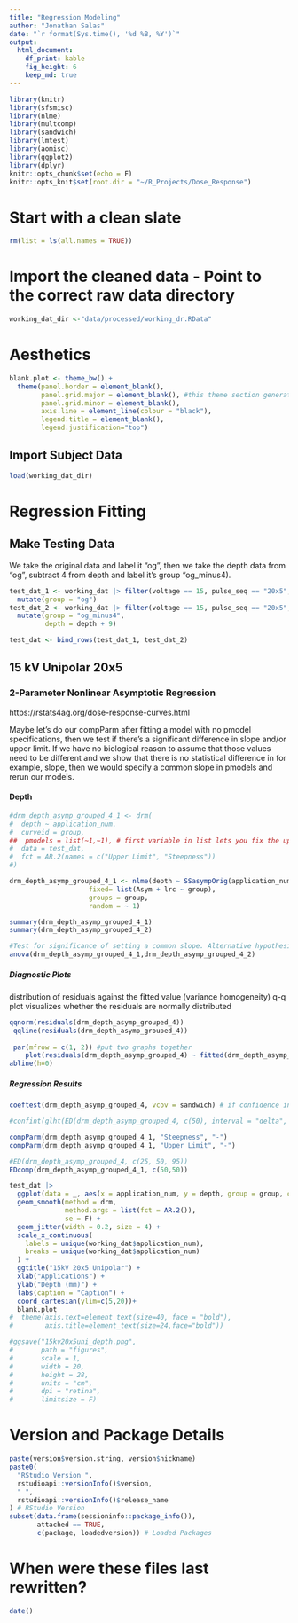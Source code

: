 ```yaml
---
title: "Regression Modeling" 
author: "Jonathan Salas"
date: "`r format(Sys.time(), '%d %B, %Y')`"
output: 
  html_document: 
    df_print: kable
    fig_height: 6
    keep_md: true
---
```


```r
library(knitr)
library(sfsmisc)
library(nlme)
library(multcomp)
library(sandwich)
library(lmtest)
library(aomisc)
library(ggplot2)
library(dplyr)
knitr::opts_chunk$set(echo = F)
knitr::opts_knit$set(root.dir = "~/R_Projects/Dose_Response")
```

# Start with a clean slate

```r
rm(list = ls(all.names = TRUE))
```

# Import the cleaned data - Point to the correct raw data directory

```r
working_dat_dir <-"data/processed/working_dr.RData"
```

# Aesthetics

```r
blank.plot <- theme_bw() +
  theme(panel.border = element_blank(), 
        panel.grid.major = element_blank(), #this theme section generates a blank canvas
        panel.grid.minor = element_blank(), 
        axis.line = element_line(colour = "black"),
        legend.title = element_blank(),
        legend.justification="top")
```

## Import Subject Data
```r
load(working_dat_dir)
```

# Regression Fitting

## Make Testing Data

We take the original data and label it "og", then we take the depth data from "og", subtract 4 from depth and label it's group "og_minus4). 

```r
test_dat_1 <- working_dat |> filter(voltage == 15, pulse_seq == "20x5", waveform == "unipolar") |>
  mutate(group = "og")
test_dat_2 <- working_dat |> filter(voltage == 15, pulse_seq == "20x5", waveform == "unipolar") |> 
  mutate(group = "og_minus4",
         depth = depth + 9)
```

```r
test_dat <- bind_rows(test_dat_1, test_dat_2)
```

## 15 kV Unipolar 20x5

### 2-Parameter Nonlinear Asymptotic Regression

https://rstats4ag.org/dose-response-curves.html

Maybe let's do our compParm after fitting a model with no pmodel specifications, then we test if there's a significant difference in slope and/or upper limit. If we have no biological reason to assume that those values need to be different and we show that there is no statistical difference in for example, slope, then we would specify a common slope in pmodels and rerun our models.

#### Depth

```r
#drm_depth_asymp_grouped_4_1 <- drm(
#  depth ~ application_num,
#  curveid = group,
##  pmodels = list(~1,~1), # first variable in list lets you fix the upper limit, second lets you fix the slope.
#  data = test_dat,
#  fct = AR.2(names = c("Upper Limit", "Steepness"))
#)

drm_depth_asymp_grouped_4_1 <- nlme(depth ~ SSasympOrig(application_num, Asm, lrc), data=test_dat, 
                    fixed= list(Asym + lrc ~ group),
                    groups = group,
                    random = ~ 1)
```


```r
summary(drm_depth_asymp_grouped_4_1)
summary(drm_depth_asymp_grouped_4_2)
```


```r
#Test for significance of setting a common slope. Alternative hypothesis is that a common slope leads to a better model fit, i.e., a reduced model will fit significantly better than the more complex one where we estimate a slope for each group individually.
anova(drm_depth_asymp_grouped_4_1,drm_depth_asymp_grouped_4_2) 
```

##### Diagnostic Plots

distribution of residuals against the fitted value (variance homogeneity)
q-q plot visualizes whether the residuals are normally distributed 

```r
qqnorm(residuals(drm_depth_asymp_grouped_4))
 qqline(residuals(drm_depth_asymp_grouped_4))
 
 par(mfrow = c(1, 2)) #put two graphs together
    plot(residuals(drm_depth_asymp_grouped_4) ~ fitted(drm_depth_asymp_grouped_4), main="Residuals vs Fitted")
abline(h=0)
```


##### Regression Results

```r
coeftest(drm_depth_asymp_grouped_4, vcov = sandwich) # if confidence intervals for steepness overlap than no diff. Gives same result as "summary". This is with Huber Sandwich Estimator i.e., robust standard errors but not White standard errors to be specific
```

```r
#confint(glht(ED(drm_depth_asymp_grouped_4, c(50), interval = "delta", multcomp = TRUE, display = FALSE)))
```

```r
compParm(drm_depth_asymp_grouped_4_1, "Steepness", "-")
compParm(drm_depth_asymp_grouped_4_1, "Upper Limit", "-")
```

```r
#ED(drm_depth_asymp_grouped_4, c(25, 50, 95))
EDcomp(drm_depth_asymp_grouped_4_1, c(50,50))
```


```r
test_dat |>
  ggplot(data = _, aes(x = application_num, y = depth, group = group, color = group)) +
  geom_smooth(method = drm,
              method.args = list(fct = AR.2()),
              se = F) +
  geom_jitter(width = 0.2, size = 4) + 
  scale_x_continuous(
    labels = unique(working_dat$application_num),
    breaks = unique(working_dat$application_num)
  ) +
  ggtitle("15kV 20x5 Unipolar") +
  xlab("Applications") +
  ylab("Depth (mm)") +
  labs(caption = "Caption") + 
  coord_cartesian(ylim=c(5,20))+
  blank.plot 
#  theme(axis.text=element_text(size=40, face = "bold"),
#        axis.title=element_text(size=24,face="bold")) 

#ggsave("15kv20x5uni_depth.png",
#       path = "figures",
#       scale = 1,
#       width = 20,
#       height = 28,
#       units = "cm",
#       dpi = "retina",
#       limitsize = F)
```

# Version and Package Details

```r
paste(version$version.string, version$nickname)
paste0(
  "RStudio Version ",
  rstudioapi::versionInfo()$version,
  " ",
  rstudioapi::versionInfo()$release_name
) # RStudio Version
subset(data.frame(sessioninfo::package_info()),
       attached == TRUE,
       c(package, loadedversion)) # Loaded Packages
```

# When were these files last rewritten?

```r
date()
```